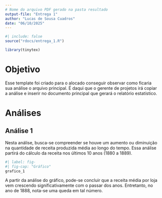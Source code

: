 ```yaml
---
# Nome do arquivo PDF gerado na pasta resultado
output-file: "Entrega 1"
author: "Lucas de Sousa Cuadros"
date: "06/10/2025"
---
```


```r
#| include: false
source("rdocs/entrega_1.R")
```

```r
library(tinytex)
```

# Objetivo

Esse template foi criado para o alocado conseguir observar como ficaria sua análise o arquivo principal. É daqui que o gerente de projetos irá copiar a análise e inserir no documento principal que gerará o relatório estatístico.

# Análises

## Análise 1  
  
  Nesta análise, busca-se compreender se houve um aumento ou diminuição na quantidade de receita produzida média ao longo do tempo. Essa análise partirá do cálculo da receita nos últimos 10 anos (1880 a 1889). 
```r
#| label: fig-
#| fig-cap: "Gráfico"
grafico_1
```  
  A partir da análise do gráfico, pode-se concluir que a receita média por loja vem crescendo significativamente com o passar dos anos. Entretanto, no ano de 1888, nota-se uma queda em tal número. 
  










